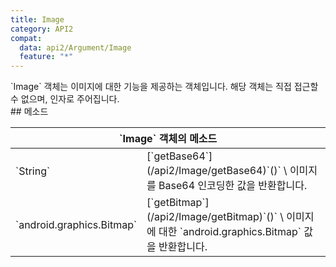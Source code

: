 ```yaml
---
title: Image
category: API2
compat:
  data: api2/Argument/Image
  feature: "*"
---
```


<Section>
  `Image` 객체는 이미지에 대한 기능을 제공하는 객체입니다. 해당 객체는 직접 접근할 수 없으며, 인자로 주어집니다.
</Section>
<Section>
  ## 메소드

  <Table>
    <Thead>
      <Tr>
        <Th colSpan="2">`Image` 객체의 메소드</Th>
      </Tr>
    </Thead>
    <Tbody>
      <Tr>
        <Td><span>`String`</span></Td>
        <Td>
          [`getBase64`](/api2/Image/getBase64)`()` \
          이미지를 Base64 인코딩한 값을 반환합니다.
        </Td>
      </Tr>
      <Tr>
        <Td><span>`android.graphics.Bitmap`</span></Td>
        <Td>
          [`getBitmap`](/api2/Image/getBitmap)`()` \
          이미지에 대한 `android.graphics.Bitmap` 값을 반환합니다.
        </Td>
      </Tr>
    </Tbody>
  </Table>
</Section>
